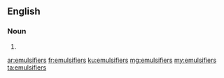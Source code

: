 ==English==

===Noun===
{{head|en}}

# {{plural of|emulsifier}}

[[ar:emulsifiers]]
[[fr:emulsifiers]]
[[ku:emulsifiers]]
[[mg:emulsifiers]]
[[my:emulsifiers]]
[[ta:emulsifiers]]